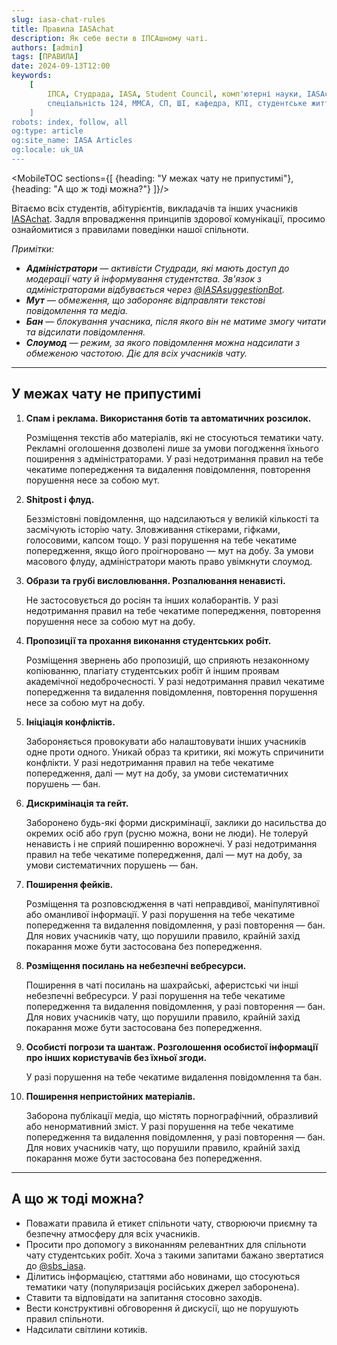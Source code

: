 ```yaml
---
slug: iasa-chat-rules
title: Правила IASAchat
description: Як себе вести в ІПСАшному чаті.
authors: [admin]
tags: [ПРАВИЛА]
date: 2024-09-13T12:00
keywords: 
    [
        ІПСА, Студрада, IASA, Student Council, комп'ютерні науки, IASAchat, правила, системний аналіз, спеціальність 122, 
        спеціальність 124, ММСА, СП, ШІ, кафедра, КПІ, студентське життя, студрада КПІ, університетське життя,
    ]
robots: index, follow, all
og:type: article
og:site_name: IASA Articles
og:locale: uk_UA
---
```



<MobileTOC sections={[
    {heading: "У межах чату не припустимі"},
    {heading: "А що ж тоді можна?"}
]}/>


Вітаємо всіх студентів, абітурієнтів, викладачів та інших учасників [IASAchat](https://t.me/+Ymp6jYX8Vu5lNGYy). 
Задля впровадження принципів здорової комунікації, просимо ознайомитися з правилами поведінки нашої спільноти.

<!--truncate-->

_Примітки:_
- _**Адміністратори** — активісти Студради, які мають доступ до модерації чату й інформування студентства. Зв'язок з адміністраторами відбувається через [@IASAsuggestionBot](https://t.me/IASAsuggestionBot)._
- _**Мут** — обмеження, що забороняє відправляти текстові повідомлення та медіа._
- _**Бан** — блокування учасника, після якого він не матиме змогу читати та відсилати повідомлення._
- _**Слоумод** — режим, за якого повідомлення можна надсилати з обмеженою частотою. Діє для всіх учасників чату._

---

## У межах чату не припустимі

1. **Спам і реклама. Використання ботів та автоматичних розсилок.**

    Розміщення текстів або матеріалів, які не стосуються тематики чату. Рекламні оголошення дозволені лише за умови погодження їхнього поширення з адміністраторами.
    У разі недотримання правил на тебе чекатиме попередження та видалення повідомлення, повторення порушення несе за собою мут.

2. **Shitpost і флуд.**

    Беззмістовні повідомлення, що надсилаються у великій кількості та засмічують історію чату. Зловживання стікерами, гіфками, голосовими, капсом тощо.
    У разі порушення на тебе чекатиме попередження, якщо його проігноровано — мут на добу. За умови масового флуду, адміністратори мають право увімкнути слоумод.

3. **Образи та грубі висловлювання. Розпалювання ненависті.**

    Не застосовується до росіян та інших колаборантів.
    У разі недотримання правил на тебе чекатиме попередження, повторення порушення несе за собою мут на добу.

4. **Пропозиції та прохання виконання студентських робіт.**

    Розміщення звернень або пропозицій, що сприяють незаконному копіюванню, плагіату студентських робіт й іншим проявам академічної недоброчесності.
    У разі недотримання правил чекатиме попередження та видалення повідомлення, повторення порушення несе за собою мут на добу.

5. **Ініціація конфліктів.**

    Забороняється провокувати або налаштовувати інших учасників одне проти одного. Уникай образ та критики, які можуть спричинити конфлікти.
    У разі недотримання правил на тебе чекатиме попередження, далі — мут на добу, за умови систематичних порушень — бан.

6. **Дискримінація та гейт.**

    Заборонено будь-які форми дискримінації, заклики до насильства до окремих осіб або груп (русню можна, вони не люди). Не толеруй ненависть і не сприяй поширенню ворожнечі.
    У разі недотримання правил на тебе чекатиме попередження, далі — мут на добу, за умови систематичних порушень — бан.

7. **Поширення фейків.**

    Розміщення та розповсюдження в чаті неправдивої, маніпулятивної або оманливої інформації.
    У разі порушення на тебе чекатиме попередження та видалення повідомлення, у разі повторення — бан. Для нових учасників чату, що порушили правило, крайній захід покарання може бути застосована без попередження.

8. **Розміщення посилань на небезпечні вебресурси.**

    Поширення в чаті посилань на шахрайські, аферистські чи інші небезпечні вебресурси.
    У разі порушення на тебе чекатиме попередження та видалення повідомлення, у разі повторення — бан. Для нових учасників чату, що порушили правило, крайній захід покарання може бути застосована без попередження.

9. **Особисті погрози та шантаж. Розголошення особистої інформації про інших користувачів без їхньої згоди.**

    У разі порушення на тебе чекатиме видалення повідомлення та бан.

10. **Поширення непристойних матеріалів.**

    Заборона публікації медіа, що містять порнографічний, образливий або ненормативний зміст.
    У разі порушення на тебе чекатиме попередження та видалення повідомлення, у разі повторення — бан. Для нових учасників чату, що порушили правило, крайній захід покарання може бути застосована без попередження.

---

## А що ж тоді можна?

- Поважати правила й етикет спільноти чату, створюючи приємну та безпечну атмосферу для всіх учасників.
- Просити про допомогу з виконанням релевантних для спільноти чату студентських робіт. Хоча з такими запитами бажано звертатися до [@sbs_iasa](https://t.me/sbs_iasa).
- Ділитись інформацією, статтями або новинами, що стосуються тематики чату (популяризація російських джерел заборонена).
- Ставити та відповідати на запитання стосовно заходів.
- Вести конструктивні обговорення й дискусії, що не порушують правил спільноти.
- Надсилати світлини котиків.
